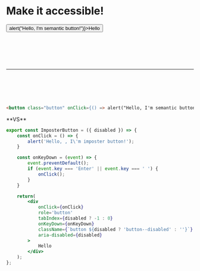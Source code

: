 # Make it accessible!


<div class="container">
	<button class="button" onClick={() => alert("Hello, I'm semantic button!")}>Hello</button>
	<ImposterButton />
</div>


<br/>
<br/>
<br/>
<br/>
<br/>
<hr />
<br/>
<br/>
<br/>
<br/>


```html
<button class="button" onClick={() => alert("Hello, I'm semantic button!")}>Hello</button>
```

<div class="container">**VS**</div>


```jsx
export const ImposterButton = ({ disabled }) => {
    const onClick = () => {
        alert('Hello, , I\'m imposter button!');
    }

    const onKeyDown = (event) => {
        event.preventDefault();
        if (event.key === 'Enter' || event.key === ' ') {
            onClick();
        }
    }

    return(
        <div
            onClick={onClick}
            role='button'
            tabIndex={disabled ? -1 : 0}
            onKeyDown={onKeyDown}
            className={`button ${disabled ? 'button--disabled' : ''}`}
            aria-disabled={disabled}
        >
            Hello
        </div>
    );
};
```